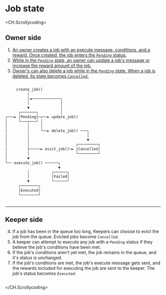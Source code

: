 # Job state

<CH.Scrollycoding>

## Owner side

1. [An owner creates a job with an execute message, conditions, and a reward. Once created, the job enters the _`Pending`_ status.](focus://2)
2. [While in the _`Pending`_ state, an owner can update a job's message or increase the reward amount of the job.](focus://7:9)
3. [Owner's can also delete a job while in the _`Pending`_ state. When a job is deleted, its state becomes _`Cancelled`_.](focus://10[17:39],11[17:39],12[38:39],13[38:39],14[33:44],15[33:44],16[33:44])

```rust Job-Status

     create_job()
          │
          │◄─────────────┐
          │              │
          ▼              │
      ┌───────┐          │
┌───► │Pending├─┬──► update_job()
│     └───┬───┘ │
│         │     │
│         │     └──► delete_job() ───┐
│         │                          │
│         │                          ▼
│         │                     ┌─────────┐
│         ├─────► evict_job()─► │Cancelled│
│         │                     └─────────┘
│         ▼
└── execute_job() ──────┐
                        ▼
          │          ┌──────┐
          │          │Failed│
          ▼          └──────┘
      ┌────────┐
      │Executed│
      └────────┘
                            
```

---

## Keeper side


4. If a job has been in the queue too long, Keepers can choose to evict the job from the queue. Evicted jobs become _`Cancelled`_. 
5. A keeper can attempt to execute any job with a _`Pending`_ status if they believe the job's conditions have been met. 
6. If the job's conditions aren't yet met, the job remains in the queue, and it's status is unchanged. 
6. If the job's conditions are met, the job's execute message gets sent, and the rewards included for executing the job are sent to the keeper. The job's status becomes _`Executed`_. 

```rust Job-Status

```
</CH.Scrollycoding>
